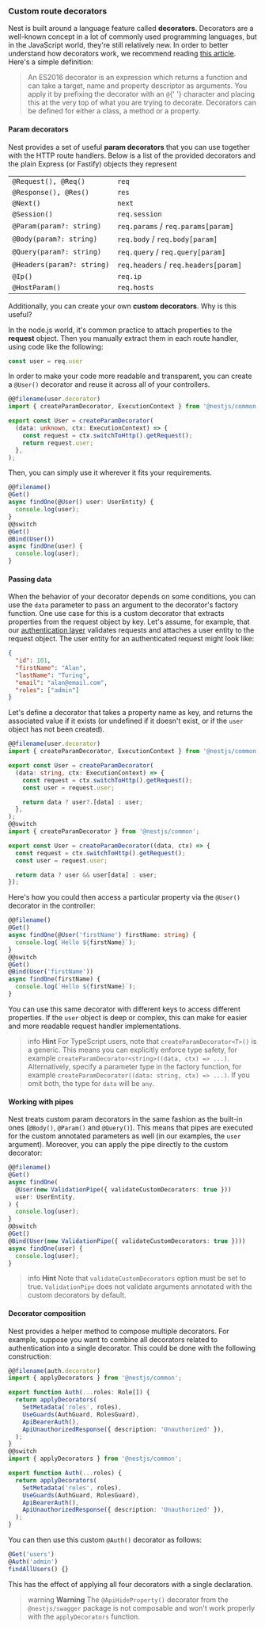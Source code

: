 ### Custom route decorators

Nest is built around a language feature called **decorators**. Decorators are a well-known concept in a lot of commonly used programming languages, but in the JavaScript world, they're still relatively new. In order to better understand how decorators work, we recommend reading [this article](https://medium.com/google-developers/exploring-es7-decorators-76ecb65fb841). Here's a simple definition:

<blockquote class="external">
  An ES2016 decorator is an expression which returns a function and can take a target, name and
  property descriptor as arguments. You apply it by prefixing the decorator with an <code>@</code>{' '}
  character and placing this at the very top of what you are trying to decorate. Decorators can be
  defined for either a class, a method or a property.
</blockquote>

#### Param decorators

Nest provides a set of useful **param decorators** that you can use together with the HTTP route handlers. Below is a list of the provided decorators and the plain Express (or Fastify) objects they represent

<table>
  <tbody>
    <tr>
      <td>
        <code>@Request(), @Req()</code>
      </td>
      <td>
        <code>req</code>
      </td>
    </tr>
    <tr>
      <td>
        <code>@Response(), @Res()</code>
      </td>
      <td>
        <code>res</code>
      </td>
    </tr>
    <tr>
      <td>
        <code>@Next()</code>
      </td>
      <td>
        <code>next</code>
      </td>
    </tr>
    <tr>
      <td>
        <code>@Session()</code>
      </td>
      <td>
        <code>req.session</code>
      </td>
    </tr>
    <tr>
      <td>
        <code>@Param(param?: string)</code>
      </td>
      <td>
        <code>req.params</code> / <code>req.params[param]</code>
      </td>
    </tr>
    <tr>
      <td>
        <code>@Body(param?: string)</code>
      </td>
      <td>
        <code>req.body</code> / <code>req.body[param]</code>
      </td>
    </tr>
    <tr>
      <td>
        <code>@Query(param?: string)</code>
      </td>
      <td>
        <code>req.query</code> / <code>req.query[param]</code>
      </td>
    </tr>
    <tr>
      <td>
        <code>@Headers(param?: string)</code>
      </td>
      <td>
        <code>req.headers</code> / <code>req.headers[param]</code>
      </td>
    </tr>
    <tr>
      <td>
        <code>@Ip()</code>
      </td>
      <td>
        <code>req.ip</code>
      </td>
    </tr>
    <tr>
      <td>
        <code>@HostParam()</code>
      </td>
      <td>
        <code>req.hosts</code>
      </td>
    </tr>
  </tbody>
</table>

Additionally, you can create your own **custom decorators**. Why is this useful?

In the node.js world, it's common practice to attach properties to the **request** object. Then you manually extract them in each route handler, using code like the following:

```typescript
const user = req.user
```

In order to make your code more readable and transparent, you can create a `@User()` decorator and reuse it across all of your controllers.

```typescript
@@filename(user.decorator)
import { createParamDecorator, ExecutionContext } from '@nestjs/common';

export const User = createParamDecorator(
  (data: unknown, ctx: ExecutionContext) => {
    const request = ctx.switchToHttp().getRequest();
    return request.user;
  },
);
```

Then, you can simply use it wherever it fits your requirements.

```typescript
@@filename()
@Get()
async findOne(@User() user: UserEntity) {
  console.log(user);
}
@@switch
@Get()
@Bind(User())
async findOne(user) {
  console.log(user);
}
```

#### Passing data

When the behavior of your decorator depends on some conditions, you can use the `data` parameter to pass an argument to the decorator's factory function. One use case for this is a custom decorator that extracts properties from the request object by key. Let's assume, for example, that our <a href="techniques/authentication#implementing-passport-strategies">authentication layer</a> validates requests and attaches a user entity to the request object. The user entity for an authenticated request might look like:

```json
{
  "id": 101,
  "firstName": "Alan",
  "lastName": "Turing",
  "email": "alan@email.com",
  "roles": ["admin"]
}
```

Let's define a decorator that takes a property name as key, and returns the associated value if it exists (or undefined if it doesn't exist, or if the `user` object has not been created).

```typescript
@@filename(user.decorator)
import { createParamDecorator, ExecutionContext } from '@nestjs/common';

export const User = createParamDecorator(
  (data: string, ctx: ExecutionContext) => {
    const request = ctx.switchToHttp().getRequest();
    const user = request.user;

    return data ? user?.[data] : user;
  },
);
@@switch
import { createParamDecorator } from '@nestjs/common';

export const User = createParamDecorator((data, ctx) => {
  const request = ctx.switchToHttp().getRequest();
  const user = request.user;

  return data ? user && user[data] : user;
});
```

Here's how you could then access a particular property via the `@User()` decorator in the controller:

```typescript
@@filename()
@Get()
async findOne(@User('firstName') firstName: string) {
  console.log(`Hello ${firstName}`);
}
@@switch
@Get()
@Bind(User('firstName'))
async findOne(firstName) {
  console.log(`Hello ${firstName}`);
}
```

You can use this same decorator with different keys to access different properties. If the `user` object is deep or complex, this can make for easier and more readable request handler implementations.

> info **Hint** For TypeScript users, note that `createParamDecorator<T>()` is a generic. This means you can explicitly enforce type safety, for example `createParamDecorator<string>((data, ctx) => ...)`. Alternatively, specify a parameter type in the factory function, for example `createParamDecorator((data: string, ctx) => ...)`. If you omit both, the type for `data` will be `any`.

#### Working with pipes

Nest treats custom param decorators in the same fashion as the built-in ones (`@Body()`, `@Param()` and `@Query()`). This means that pipes are executed for the custom annotated parameters as well (in our examples, the `user` argument). Moreover, you can apply the pipe directly to the custom decorator:

```typescript
@@filename()
@Get()
async findOne(
  @User(new ValidationPipe({ validateCustomDecorators: true }))
  user: UserEntity,
) {
  console.log(user);
}
@@switch
@Get()
@Bind(User(new ValidationPipe({ validateCustomDecorators: true })))
async findOne(user) {
  console.log(user);
}
```

> info **Hint** Note that `validateCustomDecorators` option must be set to true. `ValidationPipe` does not validate arguments annotated with the custom decorators by default.

#### Decorator composition

Nest provides a helper method to compose multiple decorators. For example, suppose you want to combine all decorators related to authentication into a single decorator. This could be done with the following construction:

```typescript
@@filename(auth.decorator)
import { applyDecorators } from '@nestjs/common';

export function Auth(...roles: Role[]) {
  return applyDecorators(
    SetMetadata('roles', roles),
    UseGuards(AuthGuard, RolesGuard),
    ApiBearerAuth(),
    ApiUnauthorizedResponse({ description: 'Unauthorized' }),
  );
}
@@switch
import { applyDecorators } from '@nestjs/common';

export function Auth(...roles) {
  return applyDecorators(
    SetMetadata('roles', roles),
    UseGuards(AuthGuard, RolesGuard),
    ApiBearerAuth(),
    ApiUnauthorizedResponse({ description: 'Unauthorized' }),
  );
}
```

You can then use this custom `@Auth()` decorator as follows:

```typescript
@Get('users')
@Auth('admin')
findAllUsers() {}
```

This has the effect of applying all four decorators with a single declaration.

> warning **Warning** The `@ApiHideProperty()` decorator from the `@nestjs/swagger` package is not composable and won't work properly with the `applyDecorators` function.
